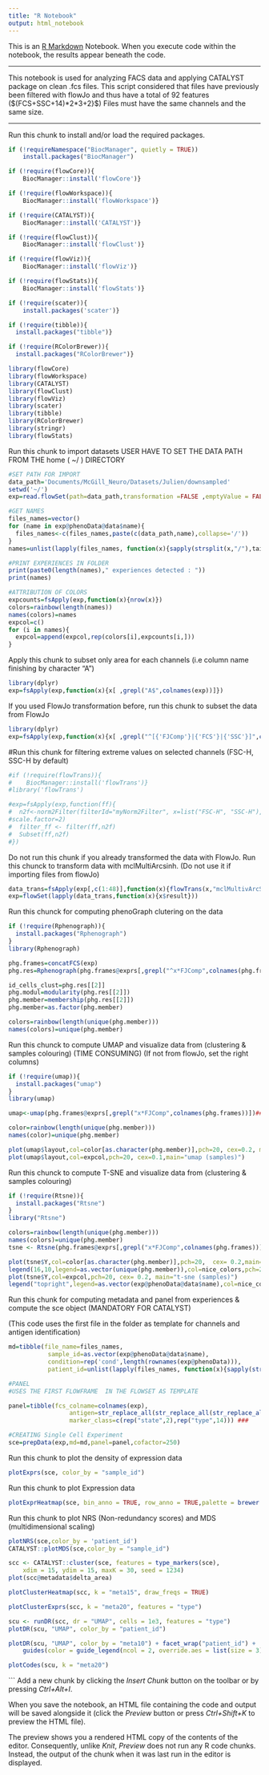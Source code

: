```yaml
---
title: "R Notebook"
output: html_notebook
---
```


This is an [R Markdown](http://rmarkdown.rstudio.com) Notebook. When you execute code within the notebook, the results appear beneath the code. 

********

This notebook is used for analyzing FACS data and applying CATALYST package on clean .fcs files. This script considered that files have previously been filtered with flowJo and thus have a total of 92 features ($(FCS+SSC+14)*2*3+2}$)
Files must have the same channels and the same size. 

********

Run this chunk to install and/or load the required packages.
```r
if (!requireNamespace("BiocManager", quietly = TRUE))
    install.packages("BiocManager")

if (!require(flowCore)){
    BiocManager::install('flowCore')}

if (!require(flowWorkspace)){
    BiocManager::install('flowWorkspace')}

if (!require(CATALYST)){
    BiocManager::install('CATALYST')}

if (!require(flowClust)){
    BiocManager::install('flowClust')}

if (!require(flowViz)){
    BiocManager::install('flowViz')}

if (!require(flowStats)){
    BiocManager::install('flowStats')}

if (!require(scater)){
    install.packages('scater')}

if (!require(tibble)){
  install.packages("tibble")}

if (!require(RColorBrewer)){
  install.packages("RColorBrewer")}

library(flowCore)
library(flowWorkspace)
library(CATALYST)
library(flowClust)
library(flowViz)
library(scater)
library(tibble)
library(RColorBrewer)
library(stringr)
library(flowStats)
```

Run this chunk to import datasets
USER HAVE TO SET THE DATA PATH FROM THE home ( ~/ ) DIRECTORY
```r
#SET PATH FOR IMPORT
data_path='Documents/McGill_Neuro/Datasets/Julien/downsampled'
setwd('~/')
exp=read.flowSet(path=data_path,transformation =FALSE ,emptyValue = FALSE,package="flowCore")

#GET NAMES
files_names=vector()
for (name in exp@phenoData@data$name){
  files_names<-c(files_names,paste(c(data_path,name),collapse='/'))
} 
names=unlist(lapply(files_names, function(x){sapply(strsplit(x,"/"),tail,1)}))

#PRINT EXPERIENCES IN FOLDER
print(paste0(length(names)," experiences detected : "))
print(names)

#ATTRIBUTION OF COLORS
expcounts=fsApply(exp,function(x){nrow(x)})
colors=rainbow(length(names))
names(colors)=names
expcol=c()
for (i in names){
  expcol=append(expcol,rep(colors[i],expcounts[i,]))
}
```

Apply this chunk to subset only area for each channels (i.e column name finishing by character "A")
```r
library(dplyr)
exp=fsApply(exp,function(x){x[ ,grepl("A$",colnames(exp))]})
```

If you used FlowJo transformation before, run this chunk to subset the data from FlowJo
```r
library(dplyr)
exp=fsApply(exp,function(x){x[ ,grepl("^[{'FJComp'}|{'FCS'}|{'SSC'}]",colnames(exp))]})
```

#Run this chunk for filtering extreme values on selected channels (FSC-H, SSC-H by default)
```r
#if (!require(flowTrans)){
#    BiocManager::install('flowTrans')}
#library('flowTrans')

#exp=fsApply(exp,function(ff){
#  n2f<-norm2Filter(filterId="myNorm2Filter", x=list("FSC-H", "SSC-H"),
#scale.factor=2)
#  filter_ff <- filter(ff,n2f)
#  Subset(ff,n2f)
#})
```

Do not run this chunk if you already transformed the data with FlowJo. Run this chunck to transform data with mclMultiArcsinh. (Do not use it if importing files from flowJo)
```r
data_trans=fsApply(exp[,c(1:48)],function(x){flowTrans(x,"mclMultivArcSinh",colnames(x)[7:48],n2f=FALSE,parameters.only=FALSE);})
exp=flowSet(lapply(data_trans,function(x){x$result}))
```

Run this chunck for computing phenoGraph clutering on the data
```r
if (!require(Rphenograph)){
  install.packages("Rphenograph")
}
library(Rphenograph)

phg.frames=concatFCS(exp)
phg.res=Rphenograph(phg.frames@exprs[,grepl("^x*FJComp",colnames(phg.frames))],)

id_cells_clust=phg.res[[2]]
phg.modul=modularity(phg.res[[2]])
phg.member=membership(phg.res[[2]])
phg.member=as.factor(phg.member)

colors=rainbow(length(unique(phg.member)))
names(colors)=unique(phg.member)
```

Run this chunck to compute UMAP and visualize data from (clustering & samples colouring) (TIME CONSUMING)
(If not from flowJo, set the right columns)
```r
if (!require(umap)){
  install.packages("umap")
}
library(umap)

umap<-umap(phg.frames@exprs[,grepl("x*FJComp",colnames(phg.frames))])###If user does not use flowJo, replace by umap<-umap(phg.frames@exprs[,3:ncol(phg.frames)])

color=rainbow(length(unique(phg.member)))
names(color)=unique(phg.member)

plot(umap$layout,col=color[as.character(phg.member)],pch=20, cex=0.2, main="umap (phenograph clusters)")
plot(umap$layout,col=expcol,pch=20, cex=0.1,main="umap (samples)")

```

Run this chunck to compute T-SNE and visualize data from (clustering & samples colouring)
```r
if (!require(Rtsne)){
  install.packages("Rtsne")
}
library("Rtsne")

colors=rainbow(length(unique(phg.member)))
names(colors)=unique(phg.member)
tsne <- Rtsne(phg.frames@exprs[,grepl("x*FJComp",colnames(phg.frames))], dims = 2, perplexity=30, verbose=TRUE, max_iter = 500)

plot(tsne$Y,col=color[as.character(phg.member)],pch=20,  cex= 0.2,main="t-sne (phenograph clusters)")
legend(16,10,legend=as.vector(unique(phg.member)),col=nice_colors,pch=20)
plot(tsne$Y,col=expcol,pch=20, cex= 0.2, main="t-sne (samples)")
legend("topright",legend=as.vector(exp@phenoData@data$name),col=nice_colors,pch=20)

```

Run this chunk for computing metadata and panel from experiences & compute the sce object (MANDATORY FOR CATALYST)


(This code uses the first file in the folder as template for channels and antigen identification)
```r
md=tibble(file_name=files_names,
           sample_id=as.vector(exp@phenoData@data$name),
           condition=rep('cond',length(rownames(exp@phenoData))),
           patient_id=unlist(lapply(files_names, function(x){sapply(strsplit(x,"/"),tail,1)})))

#PANEL
#USES THE FIRST FLOWFRAME  IN THE FLOWSET AS TEMPLATE

panel=tibble(fcs_colname=colnames(exp),
                 antigen=str_replace_all(str_replace_all(str_replace_all(str_replace_all(exp[[1]]@parameters@data$desc[duplicated(exp[[1]]@parameters@data$desc)==FALSE]," ","_"),"-","_"),"<","_"),">","_"),
                 marker_class=c(rep("state",2),rep("type",14))) ###

#CREATING Single Cell Experiment
sce=prepData(exp,md=md,panel=panel,cofactor=250)
```

Run this chunk to plot the density of expression data
```r
plotExprs(sce, color_by = "sample_id")
```

Run this chunk to plot Expression data
```r
plotExprHeatmap(sce, bin_anno = TRUE, row_anno = TRUE,palette = brewer.pal(n = 8, name = "Blues"))
```
Run this chunk to plot NRS (Non-redundancy scores) and MDS (multidimensional scaling)
```r
plotNRS(sce,color_by = 'patient_id')
CATALYST::plotMDS(sce,color_by = "sample_id")
```

```r
scc <- CATALYST::cluster(sce, features = type_markers(sce),
    xdim = 15, ydim = 15, maxK = 30, seed = 1234)
plot(scc@metadata$delta_area)
```

```r
plotClusterHeatmap(scc, k = "meta15", draw_freqs = TRUE)
```

```r
plotClusterExprs(scc, k = "meta20", features = "type")
```



```r
scu <- runDR(scc, dr = "UMAP", cells = 1e3, features = "type")
plotDR(scu, "UMAP", color_by = "patient_id")
```

```r
plotDR(scu, "UMAP", color_by = "meta10") + facet_wrap("patient_id") +
    guides(color = guide_legend(ncol = 2, override.aes = list(size = 3)))
```


```r
plotCodes(scu, k = "meta20")
```

```
Add a new chunk by clicking the *Insert Chunk* button on the toolbar or by pressing *Ctrl+Alt+I*.

When you save the notebook, an HTML file containing the code and output will be saved alongside it (click the *Preview* button or press *Ctrl+Shift+K* to preview the HTML file).

The preview shows you a rendered HTML copy of the contents of the editor. Consequently, unlike *Knit*, *Preview* does not run any R code chunks. Instead, the output of the chunk when it was last run in the editor is displayed.

